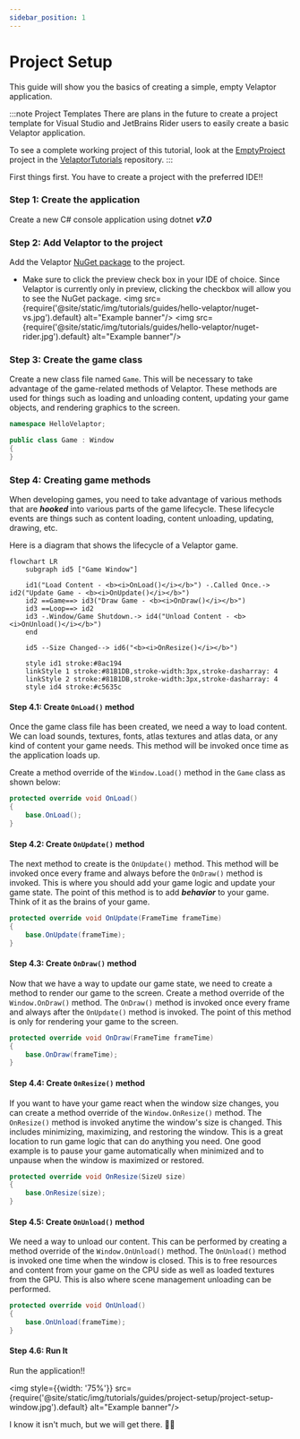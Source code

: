 ```yaml
---
sidebar_position: 1
---
```



# Project Setup

This guide will show you the basics of creating a simple, empty Velaptor application.

:::note Project Templates
There are plans in the future to create a project template for Visual Studio and JetBrains Rider users
to easily create a basic Velaptor application.

To see a complete working project of this tutorial, look at the [EmptyProject](https://github.com/KinsonDigital/VelaptorTutorials/tree/master/EmptyProject) project in the [VelaptorTutorials](https://github.com/KinsonDigital/VelaptorTutorials) repository.
:::

First things first.  You have to create a project with the preferred IDE!!

### <span class="color-step">Step 1: Create the application</span>

Create a new C# console application using dotnet _**v7.0**_


### <span class="color-step">Step 2: Add Velaptor to the project</span>

Add the Velaptor [NuGet package](https://www.nuget.org/packages/KinsonDigital.Velaptor) to the project.
   - Make sure to click the preview check box in your IDE of choice. Since Velaptor is currently only in preview, clicking the checkbox will allow you to see the NuGet package.
    <Tabs>
       <TabItem value="vs" label="Visual Studio" default>
            <img src={require('@site/static/img/tutorials/guides/hello-velaptor/nuget-vs.jpg').default} alt="Example banner"/>
        </TabItem>
        <TabItem value="banana" label="JetBrains Rider">
            <img src={require('@site/static/img/tutorials/guides/hello-velaptor/nuget-rider.jpg').default} alt="Example banner"/>
        </TabItem>
    </Tabs>


### <span class="color-step">Step 3: Create the game class</span>

Create a new class file named `Game`.  This will be necessary to take advantage of the game-related methods of Velaptor.  These methods
are used for things such as loading and unloading content, updating your game objects, and rendering graphics to the screen.

```csharp
namespace HelloVelaptor;

public class Game : Window
{
}
```


### <span class="color-step">Step 4: Creating game methods</span>

When developing games, you need to take advantage of various methods that are _**hooked**_ into
various parts of the game lifecycle.  These lifecycle events are things such as content loading,
content unloading, updating, drawing, etc.

Here is a diagram that shows the lifecycle of a Velaptor game.

```mermaid
flowchart LR
	subgraph id5 ["Game Window"]
	
	id1("Load Content - <b><i>OnLoad()</i></b>") -.Called Once.-> id2("Update Game - <b><i>OnUpdate()</i></b>")
	id2 ==Game==> id3("Draw Game - <b><i>OnDraw()</i></b>")
	id3 ==Loop==> id2
	id3 -.Window/Game Shutdown.-> id4("Unload Content - <b><i>OnUnload()</i></b>")
	end

	id5 --Size Changed--> id6("<b><i>OnResize()</i></b>")

	style id1 stroke:#8ac194
	linkStyle 1 stroke:#81B1DB,stroke-width:3px,stroke-dasharray: 4
	linkStyle 2 stroke:#81B1DB,stroke-width:3px,stroke-dasharray: 4
	style id4 stroke:#c5635c
```

#### <span class="color-sub-step">Step 4.1: Create `OnLoad()` method</span>
Once the game class file has been created, we need a way to load content.  We can load sounds, textures, fonts, atlas textures and atlas data, or any
kind of content your game needs.  This method will be invoked once time as the application loads up.

Create a method override of the `Window.Load()` method in the `Game` class as shown below:

```csharp
protected override void OnLoad()
{
	base.OnLoad();
}
```

#### <span class="color-sub-step">Step 4.2: Create `OnUpdate()` method</span>

The next method to create is the `OnUpdate()` method.  This method will be invoked once every frame and always before the `OnDraw()` method is
invoked.  This is where you should add your game logic and update your game state.  The point of
this method is to add _**behavior**_ to your game.  Think of it as the brains of your game.

```csharp
protected override void OnUpdate(FrameTime frameTime)
{
    base.OnUpdate(frameTime);
}
```

#### <span class="color-sub-step">Step 4.3: Create `OnDraw()` method</span>

Now that we have a way to update our game state, we need to create a method to render our game to the screen. Create a method override of the `Window.OnDraw()` method.
The `OnDraw()` method is invoked once every frame and always after the `OnUpdate()` method is invoked.
The point of this method is only for rendering your game to the screen.

```csharp
protected override void OnDraw(FrameTime frameTime)
{
    base.OnDraw(frameTime);
}
```

#### <span class="color-sub-step">Step 4.4: Create `OnResize()` method</span>

If you want to have your game react when the window size changes, you can create a method override of the `Window.OnResize()` method.
The `OnResize()` method is invoked anytime the window's size is changed.  This includes minimizing, maximizing, and restoring the window.
This is a great location to run game logic that can do anything you need.  One good example is to pause your game automatically
when minimized and to unpause when the window is maximized or restored.

```csharp
protected override void OnResize(SizeU size)
{
    base.OnResize(size);
}
```

#### <span class="color-sub-step">Step 4.5: Create `OnUnload()` method</span>

We need a way to unload our content. This can be performed by creating a method override of the `Window.OnUnload()` method.
The `OnUnload()` method is invoked one time when the window is closed.  This is to free resources and content from your game on
the CPU side as well as loaded textures from the GPU.  This is also where scene management unloading can be performed.

```csharp
protected override void OnUnload()
{
    base.OnUnload(frameTime);
}
```

#### <span class="color-sub-step">Step 4.6: Run It</span>

Run the application!!

<img style={{width: '75%'}} src={require('@site/static/img/tutorials/guides/project-setup/project-setup-window.jpg').default} alt="Example banner"/>

I know it isn't much, but we will get there. 💪🏻
